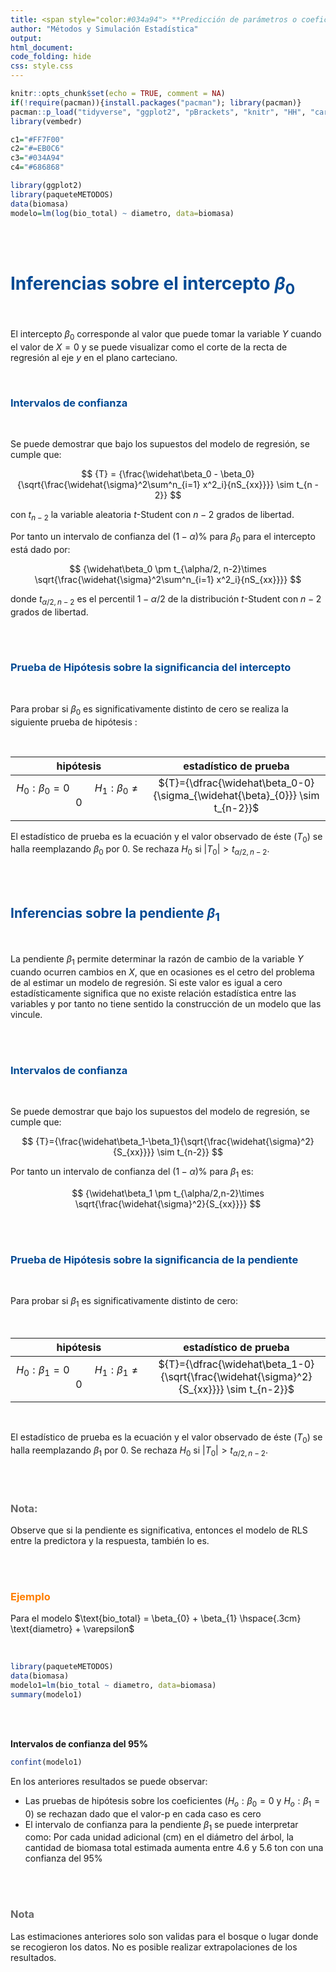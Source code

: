 ```yaml
---
title: <span style="color:#034a94"> **Predicción de parámetros o coeficientes**</span>
author: "Métodos y Simulación Estadística"
output:
html_document:
code_folding: hide
css: style.css
---
```


```r
knitr::opts_chunk$set(echo = TRUE, comment = NA)
if(!require(pacman)){install.packages("pacman"); library(pacman)}
pacman::p_load("tidyverse", "ggplot2", "pBrackets", "knitr", "HH", "car", "rgl", "sampling")
library(vembedr)

c1="#FF7F00"
c2="#=EB0C6"
c3="#034A94"
c4="#686868"

library(ggplot2)
library(paqueteMETODOS)
data(biomasa)
modelo=lm(log(bio_total) ~ diametro, data=biomasa)

```

</br></br>


# <span style="color:#034a94">**Inferencias sobre el intercepto $\beta_0$**</span>

</br>

El intercepto $\beta_{0}$ corresponde al valor que puede tomar la variable $Y$ cuando el valor de $X=0$ y se puede visualizar como el corte de la recta de regresión al eje $y$ en el plano carteciano. 

</br>

### <span style="color:#034a94">**Intervalos de confianza**</span>

</br>

Se puede demostrar que bajo los supuestos del modelo de regresión, se cumple que:

$$
{T} = {\frac{\widehat\beta_0 - \beta_0}{\sqrt{\frac{\widehat{\sigma}^2\sum^n_{i=1} x^2_i}{nS_{xx}}}} \sim t_{n - 2}}
$$

con ${t_{n-2}}$ la variable aleatoria ${t}$-Student con ${n-2}$ grados de libertad.


Por tanto un intervalo de confianza del ${(1-\alpha)\%}$ para ${\beta_0}$ para el intercepto está dado por:

<div class="content-box-blue">
$$
{\widehat\beta_0 \pm t_{\alpha/2, n-2}\times \sqrt{\frac{\widehat{\sigma}^2\sum^n_{i=1} x^2_i}{nS_{xx}}}}
$$
</div>

donde ${t_{\alpha/2, n - 2}}$ es el percentil ${1 - \alpha/2}$ de la distribución ${t}$-Student con ${n - 2}$ grados de libertad.

</br></br>

### <span style="color:#034a94">**Prueba de Hipótesis sobre la significancia del intercepto**</span>

</br>

Para probar si ${\beta_0}$ es significativamente distinto de cero se realiza la siguiente prueba de hipótesis :

</br>

|      hipótesis                |     estadístico de prueba              |
|:-----------------------------:|:--------------------------------------:|
|$H_0: \beta_0 = 0 \hspace{1cm}H_1: \beta_0 \neq 0$ |  ${T}={\dfrac{\widehat\beta_0-0}{\sigma_{\widehat{\beta}_{0}}} \sim t_{n-2}}$|
|                               |                                        |


El estadístico de prueba es la ecuación  y el valor observado de éste (${T_0}$) se halla reemplazando ${\beta_0}$ por 0. Se rechaza ${H_0}$ si ${|T_0| > t_{\alpha/2, n - 2}}$.

</br></br>

## <span style="color:#034a94">**Inferencias sobre la pendiente $\beta_1$**</span>

</br>

La pendiente $\beta_{1}$ permite determinar la razón de cambio de la variable $Y$ cuando ocurren cambios en $X$, que en ocasiones es el cetro del problema de al estimar un modelo de regresión. Si este valor es igual a cero estadísticamente significa que no existe relación estadística entre las variables y por tanto no tiene sentido la construcción de un modelo que las vincule.


</br></br>

### <span style="color:#034a94">**Intervalos de confianza**</span>

</br>

Se puede demostrar que bajo los supuestos del modelo de regresión, se cumple que:

$$
{T}={\frac{\widehat\beta_1-\beta_1}{\sqrt{\frac{\widehat{\sigma}^2}{S_{xx}}}} \sim t_{n-2}}
$$


Por tanto un intervalo de confianza del ${(1-\alpha)\%}$ para ${\beta_1}$ es:

<div class="content-box-blue">   
$$
{\widehat\beta_1 \pm t_{\alpha/2,n-2}\times \sqrt{\frac{\widehat{\sigma}^2}{S_{xx}}}}
$$
</div>

</br></br>

### <span style="color:#034a94">**Prueba de Hipótesis sobre la significancia de la pendiente**</span>

</br>

Para probar si ${\beta_1}$ es significativamente distinto de cero: 

</br>

|      hipótesis                |     estadístico de prueba              |
|:-----------------------------:|:--------------------------------------:|
| $H_0: \beta_1 = 0 \hspace{1cm}H_1: \beta_1 \neq 0$ |  ${T}={\dfrac{\widehat\beta_1-0}{\sqrt{\frac{\widehat{\sigma}^2}{S_{xx}}}} \sim t_{n-2}}$                 |
|                               |                                        | 

</br>

El estadístico de prueba es la  ecuación  y el valor observado de éste (${T_0}$) se halla reemplazando ${\beta_1}$ por 0. Se rechaza ${H_0}$ si ${|T_0|>t_{\alpha/2,n-2}}$.


</br></br>

<div class="content-box-gray">
### <span style="color:#686868">**Nota:**</span>

Observe que si la pendiente es significativa, entonces el modelo de RLS entre la predictora y la respuesta, también lo es.
</div>


</br></br>



### <span style="color:#FF7F00">**Ejemplo**</span> 


Para el modelo $\text{bio_total} = \beta_{0} + \beta_{1} \hspace{.3cm} \text{diametro} + \varepsilon$

</br>

```r
library(paqueteMETODOS)
data(biomasa)
modelo1=lm(bio_total ~ diametro, data=biomasa)
summary(modelo1)
```
</br></br>

**Intervalos de confianza del 95%**

```r
confint(modelo1)
```

En los anteriores resultados se puede observar:

* Las pruebas de hipótesis sobre los coeficientes ($H_o:\beta_{0} = 0$ y $H_o :\beta_{1} = 0$) se rechazan dado que el valor-p en cada caso es cero
* El intervalo de confianza para la pendiente $\beta_{1}$ se puede interpretar como: Por cada unidad adicional (cm) en el diámetro del árbol, la cantidad de biomasa total estimada aumenta entre 4.6 y 5.6 ton con una confianza del 95% 


</br></br>

### <span style="color:#686868">**Nota**</span>

Las estimaciones anteriores solo son validas para el bosque o lugar donde se recogieron los datos. No es posible realizar extrapolaciones de los resultados.


